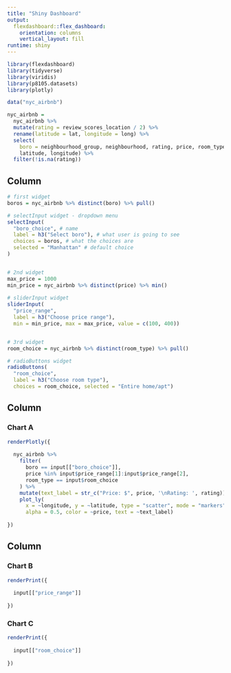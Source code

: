 ```yaml
---
title: "Shiny Dashboard"
output: 
  flexdashboard::flex_dashboard:
    orientation: columns
    vertical_layout: fill
runtime: shiny
---
```


```r
library(flexdashboard)
library(tidyverse)
library(viridis)
library(p8105.datasets)
library(plotly)
```


```r
data("nyc_airbnb")

nyc_airbnb = 
  nyc_airbnb %>% 
  mutate(rating = review_scores_location / 2) %>%
  rename(latitude = lat, longitude = long) %>%
  select(
    boro = neighbourhood_group, neighbourhood, rating, price, room_type,
    latitude, longitude) %>%
  filter(!is.na(rating))
```


Column {.sidebar}
-----------------------------------------------------------------------

```r
# first widget
boros = nyc_airbnb %>% distinct(boro) %>% pull()

# selectInput widget - dropdown menu
selectInput(
  "boro_choice", # name
  label = h3("Select boro"), # what user is going to see
  choices = boros, # what the choices are
  selected = "Manhattan" # default choice
)


# 2nd widget
max_price = 1000
min_price = nyc_airbnb %>% distinct(price) %>% min()
  
# sliderInput widget
sliderInput(
  "price_range", 
  label = h3("Choose price range"), 
  min = min_price, max = max_price, value = c(100, 400))


# 3rd widget
room_choice = nyc_airbnb %>% distinct(room_type) %>% pull()

# radioButtons widget
radioButtons(
  "room_choice", 
  label = h3("Choose room type"),
  choices = room_choice, selected = "Entire home/apt")
```

Column {data-width=650}
-----------------------------------------------------------------------

### Chart A

```r
renderPlotly({ 
  
  nyc_airbnb %>%
    filter(
      boro == input[["boro_choice"]], 
      price %in% input$price_range[1]:input$price_range[2],
      room_type == input$room_choice
    ) %>% 
    mutate(text_label = str_c("Price: $", price, '\nRating: ', rating)) %>% 
    plot_ly(
      x = ~longitude, y = ~latitude, type = "scatter", mode = "markers",
      alpha = 0.5, color = ~price, text = ~text_label)
  
})
```

Column {data-width=350}
-----------------------------------------------------------------------

### Chart B

```r
renderPrint({
  
  input[["price_range"]]
  
})
```

### Chart C

```r
renderPrint({
  
  input[["room_choice"]]
  
})
```